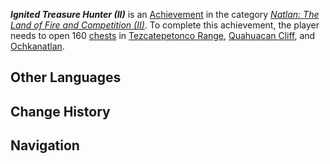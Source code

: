 {{Achievement Infobox
|title        = Ignited Treasure Hunter (II)
|id           = 80358
|order id     = 332
|category     = Natlan: The Land of Fire and Competition (II)
|description  = Open 160 [[chest]]s in [[Tezcatepetonco Range]], [[Quahuacan Cliff]], and [[Ochkanatlan]].
|requirements = 
|primogems    = 20
|tracking     = 
|topic        = 
|quest        = 
|hidden       = 
|set          = Ignited Treasure Hunter (II)
|tier         = 3
|tiers_total  = 3
}}
'''''Ignited Treasure Hunter (II)''''' is an [[Achievement]] in the category ''[[Natlan: The Land of Fire and Competition (II)]]''. To complete this achievement, the player needs to open 160 [[chest]]s in [[Tezcatepetonco Range]], [[Quahuacan Cliff]], and [[Ochkanatlan]].

==Other Languages==
{{Other Languages|Transclude=Ignited Treasure Hunter (II)}}

==Change History==
{{Change History|5.2}}

==Navigation==
{{Achievement Navbox}}